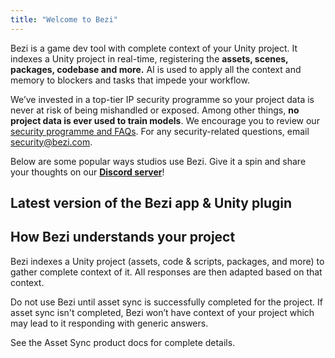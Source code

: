 ```yaml
---
title: "Welcome to Bezi"
---
```


Bezi is a game dev tool with complete context of your Unity project. It indexes a Unity project in real-time, registering the **assets, scenes, packages, codebase and more.** AI is used to apply all the context and memory to blockers and tasks that impede your workflow.

We’ve invested in a top-tier IP security programme so your project data is never at risk of being mishandled or exposed. Among other things, **no project data is ever used to train models**. We encourage you to review our [security programme and FAQs](https://docs.bezi.com/bezi/security). For any security-related questions, email [security@bezi.com](mailto:security@bezi.com).

Below are some popular ways studios use Bezi. Give it a spin and share your thoughts on our [**Discord server**](https://discord.com/invite/UKWB46HTT9)!

<CardGroup cols={2}>
  <Card title="Build Custom Unity Tools" icon="house-chimney-blank" href="https://docs.bezi.com/bezi/use-cases/custom-tools">
    
  </Card>
  <Card title="Prototype and Iterate On Features" icon="square-code" href="https://docs.bezi.com/bezi/use-cases/prototype-iterate">
    
  </Card>
  <Card title="Find and Fix Bugs" icon="magnifying-glass" href="https://docs.bezi.com/bezi/use-cases/debug">
    
  </Card>
  <Card title="Document and Explain Projects" icon="newspaper" href="https://docs.bezi.com/bezi/use-cases/documentation">
    
  </Card>
</CardGroup>

## Latest version of the Bezi app & Unity plugin

<Card title="Changelog" href="https://docs.bezi.com/bezi/product/changelog">
  
</Card>

## How Bezi understands your project

Bezi indexes a Unity project (assets, code & scripts, packages, and more) to gather complete context of it. All responses are then adapted based on that context.

Do not use Bezi until asset sync is successfully completed for the project. If asset sync isn't completed, Bezi won’t have context of your project which may lead to it responding with generic answers.

See the Asset Sync product docs for complete details.

<Card title="Asset Sync documentation" icon="layer-group" iconType="solid" color="#000000" href="https://docs.bezi.com/bezi/product/asset-sync">
  
</Card>